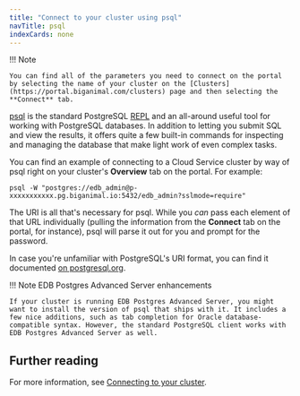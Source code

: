 ```yaml
---
title: "Connect to your cluster using psql"
navTitle: psql
indexCards: none
---
```


!!! Note

    You can find all of the parameters you need to connect on the portal by selecting the name of your cluster on the [Clusters](https://portal.biganimal.com/clusters) page and then selecting the **Connect** tab.

[psql](https://www.postgresql.org/docs/current/app-psql.html) is the standard PostgreSQL [REPL](https://en.wikipedia.org/wiki/Read%E2%80%93eval%E2%80%93print_loop) 
and an all-around useful tool for working with PostgreSQL databases. In addition to letting you submit SQL and view the results, it offers quite a few built-in commands for
inspecting and managing the database that make light work of even complex tasks.

You can find an example of connecting to a Cloud Service cluster by way of psql right on your cluster's **Overview** tab on the portal. For example:

```shell
psql -W "postgres://edb_admin@p-xxxxxxxxxxx.pg.biganimal.io:5432/edb_admin?sslmode=require"
```

The URI is all that's necessary for psql. While you *can* pass each element of that URL individually 
(pulling the information from the **Connect** tab on the portal, for instance), psql will parse it out for you and prompt for the password.

In case you're unfamiliar with PostgreSQL's URI format, you can find it documented [on postgresql.org](https://www.postgresql.org/docs/current/libpq-connect.html#id-1.7.3.8.3.6).

!!! Note EDB Postgres Advanced Server enhancements

    If your cluster is running EDB Postgres Advanced Server, you might want to install the version of psql that ships with it. It includes a few nice additions, such as tab completion for Oracle database-compatible syntax. However, the standard PostgreSQL client works with EDB Postgres Advanced Server as well.

## Further reading

For more information, see [Connecting to your cluster](/edb-postgres-ai/cloud-service/using_cluster/connecting_your_cluster/).

